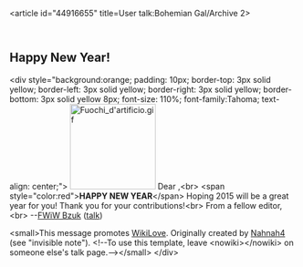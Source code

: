 <article id="44916655" title=User talk:Bohemian Gal/Archive 2>
	<talkpage id="44916655" title="User talk:Bohemian Gal/Archive 2">
==Happy New Year!==
&lt;div style=&quot;background:orange; padding: 10px; border-top: 3px solid yellow; border-left: 3px solid yellow; border-right: 3px solid yellow; border-bottom: 3px solid yellow 8px; font-size: 110%; font-family:Tahoma; text-align: center;&quot;&gt;
[[File:Fuochi d'artificio.gif|left|150px]]
Dear {{BASEPAGENAME}},&lt;br&gt; &lt;span style=&quot;color:red&quot;&gt;'''HAPPY NEW YEAR'''&lt;/span&gt; Hoping 2015 will be a great year for you! Thank you for your contributions!&lt;br&gt; From a fellow editor,&lt;br&gt; --[[User:Bzuk|FWiW  Bzuk]] ([[User talk:Bzuk|talk]]) 

&lt;small&gt;This message promotes [[WP:LOVE|WikiLove]]. Originally created by [[User:Nahnah4|Nahnah4]] (see &quot;invisible note&quot;). &lt;!--To use this template, leave &lt;nowiki&gt;{{subst:User:Nahnah4/Happy New Year}}&lt;/nowiki&gt; on someone else's talk page.--&gt;&lt;/small&gt; 
&lt;/div&gt;
	</talkpage>
</article>